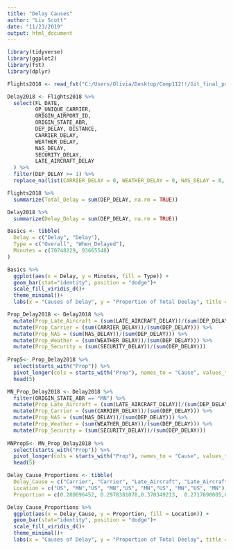 ```yaml
---
title: "Delay Causes"
author: "Liv Scott"
date: "11/23/2019"
output: html_document
---
```

```r
library(tidyverse)
library(ggplot2)
library(fst)
library(dplyr)
```

```r
Flights2018 <- read_fst("C:/Users/Olivia/Desktop/Comp112!!/Git_final_proj/data18.fst")
```

```r
Delay2018 <- Flights2018 %>% 
  select(FL_DATE, 
         OP_UNIQUE_CARRIER, 
         ORIGIN_AIRPORT_ID, 
         ORIGIN_STATE_ABR, 
         DEP_DELAY, DISTANCE, 
         CARRIER_DELAY, 
         WEATHER_DELAY, 
         NAS_DELAY, 
         SECURITY_DELAY, 
         LATE_AIRCRAFT_DELAY
  ) %>% 
  filter(DEP_DELAY >= 1) %>% 
  replace_na(list(CARRIER_DELAY = 0, WEATHER_DELAY = 0, NAS_DELAY = 0, SECURITY_DELAY = 0, LATE_AIRCRAFT_DELAY = 0))
```

```r
Flights2018 %>% 
  summarize(Total_Delay = sum(DEP_DELAY, na.rm = TRUE))
```


```r
Delay2018 %>% 
  summarize(Delay_Delay = sum(DEP_DELAY, na.rm = TRUE))
```

```r
Basics <- tibble(
  Delay = c("Delay", "Delay"),
  Type = c("Overall", "When_Delayed"),
  Minutes = c(70748229, 93665548)
)

Basics %>%
  ggplot(aes(x = Delay, y = Minutes, fill = Type)) +
  geom_bar(stat="identity", position = "dodge")+
  scale_fill_viridis_d()+
  theme_minimal()+
  labs(x = "Causes of Delay", y = "Proportion of Total Deelay", title = "Cause of Delay in Minnesota versus the United States")

```


```r
Prop_Delay2018 <- Delay2018 %>% 
  mutate(Prop_Late_Aircraft = (sum(LATE_AIRCRAFT_DELAY))/(sum(DEP_DELAY))) %>%
  mutate(Prop_Carrier = (sum(CARRIER_DELAY))/(sum(DEP_DELAY))) %>%
  mutate(Prop_NAS = (sum(NAS_DELAY))/(sum(DEP_DELAY))) %>%
  mutate(Prop_Weather = (sum(WEATHER_DELAY))/(sum(DEP_DELAY))) %>%
  mutate(Prop_Security = (sum(SECURITY_DELAY))/(sum(DEP_DELAY)))
  
Prop5<- Prop_Delay2018 %>%  
  select(starts_with("Prop")) %>% 
  pivot_longer(cols = starts_with("Prop"), names_to = "Cause", values_to = "Proportion") %>% 
  head(5)
```

```r
MN_Prop_Delay2018 <- Delay2018 %>% 
  filter(ORIGIN_STATE_ABR == "MN") %>% 
  mutate(Prop_Late_Aircraft = (sum(LATE_AIRCRAFT_DELAY))/(sum(DEP_DELAY))) %>%
  mutate(Prop_Carrier = (sum(CARRIER_DELAY))/(sum(DEP_DELAY))) %>%
  mutate(Prop_NAS = (sum(NAS_DELAY))/(sum(DEP_DELAY))) %>%
  mutate(Prop_Weather = (sum(WEATHER_DELAY))/(sum(DEP_DELAY))) %>%
  mutate(Prop_Security = (sum(SECURITY_DELAY))/(sum(DEP_DELAY)))
  
MNProp5<- MN_Prop_Delay2018 %>%  
  select(starts_with("Prop")) %>% 
  pivot_longer(cols = starts_with("Prop"), names_to = "Cause", values_to = "Proportion") %>% 
  head(5)
```

```r
Delay_Cause_Proportions <- tibble(
  Delay_Cause = c("Carrier", "Carrier", "Late_Aircraft", "Late_Aircraft", "NAS", "NAS","Security","Security", "Weather", "Weather"),
  Location = c("US", "MN","US", "MN","US", "MN","US", "MN","US", "MN"),
  Proportion = c(0.280696452, 0.2978381078,0.370349213,  0.2717890005,0.180063432,0.2272410889, 0.001350881, 0.0008780598,0.052455338, 0.1132118506))

Delay_Cause_Proportions %>%
  ggplot(aes(x = Delay_Cause, y = Proportion, fill = Location)) +
  geom_bar(stat="identity", position = "dodge")+
  scale_fill_viridis_d()+
  theme_minimal()+
  labs(x = "Causes of Delay", y = "Proportion of Total Deelay", title = "Cause of Delay in Minnesota versus the United States")
```
